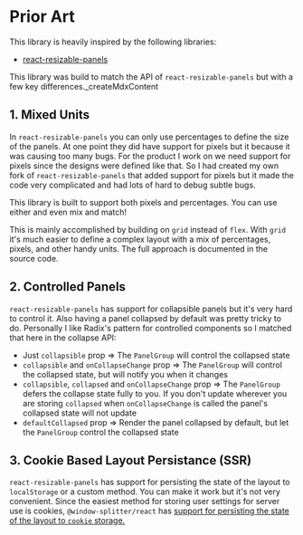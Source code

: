 # Prior Art

This library is heavily inspired by the following libraries:

- [react-resizable-panels](https://github.com/bvaughn/react-resizable-panels)

This library was build to match the API of `react-resizable-panels` but with a few key differences._createMdxContent

## 1. Mixed Units

In `react-resizable-panels` you can only use percentages to define the size of the panels.
At one point they did have support for pixels but it because it was causing too many bugs.
For the product I work on we need support for pixels since the designs were defined like that.
So I had created my own fork of `react-resizable-panels` that added support for pixels but 
it made the code very complicated and had lots of hard to debug subtle bugs.

This library is built to support both pixels and percentages. You can use either and even
mix and match!

This is mainly accomplished by building on `grid` instead of `flex`.
With `grid` it's much easier to define a complex layout with a mix of percentages, pixels, and other handy units.
The full approach is documented in the source code.

## 2. Controlled Panels

`react-resizable-panels` has support for collapsible panels but it's very hard to control it.
Also having a panel collapsed by default was pretty tricky to do.
Personally I like Radix's pattern for controlled components so I matched that here in the collapse API:

- Just `collapsible` prop => The `PanelGroup` will control the collapsed state
- `collapsible` and `onCollapseChange` prop => The `PanelGroup` will control the collapsed state, but will notify you when it changes
- `collapsible`, `collapsed` and `onCollapseChange` prop => The `PanelGroup` defers the collapse state fully to you. If you don't update wherever you are storing `collapsed` when `onCollapseChange` is called the panel's collapsed state will not update
- `defaultCollapsed` prop => Render the panel collapsed by default, but let the `PanelGroup` control the collapsed state 

## 3. Cookie Based Layout Persistance (SSR)

`react-resizable-panels` has support for persisting the state of the layout to `localStorage` or a custom method.
You can make it work but it's not very convenient.
Since the easiest method for storing user settings for server use is cookies, `@window-splitter/react` has [support for persisting the state of the layout to `cookie` storage.](/docs/examples/persistance#cookie-storage)
